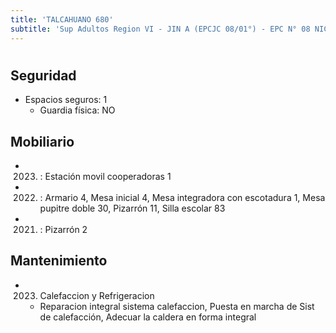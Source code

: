 ```yaml
---
title: 'TALCAHUANO 680'
subtitle: 'Sup Adultos Region VI - JIN A (EPCJC 08/01°) - EPC N° 08 NICOLAS AVELLANEDA - CENS N° 03 - EPA N° 08 NICOLAS AVELLANEDA - CENTRO EDUCATIVO CURSOS ESPECIALES - SUPERVISIÓN CURSOS ESPECIALES'
---
```


#


## Seguridad

*  Espacios seguros: 1 
    + Guardia física: NO





## Mobiliario

*  (2023) : Estación movil cooperadoras 1 

*  (2022) : Armario 4, Mesa inicial 4, Mesa integradora con escotadura 1, Mesa pupitre doble 30, Pizarrón 11, Silla escolar 83 

*  (2021) : Pizarrón 2 





## Mantenimiento

*  (2023) Calefaccion y Refrigeracion 
    + Reparacion integral sistema calefaccion, Puesta en marcha de Sist de calefacción, Adecuar la caldera en forma integral



